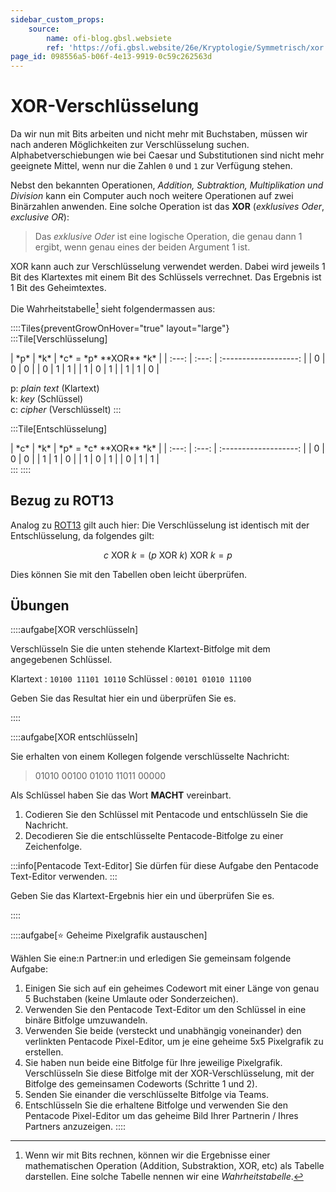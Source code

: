 ```yaml
---
sidebar_custom_props:
    source:
        name: ofi-blog.gbsl.websiete
        ref: 'https://ofi.gbsl.website/26e/Kryptologie/Symmetrisch/xor'
page_id: 098556a5-b06f-4e13-9919-0c59c262563d
---
```


# XOR-Verschlüsselung

Da wir nun mit Bits arbeiten und nicht mehr mit Buchstaben, müssen wir nach anderen Möglichkeiten zur Verschlüsselung suchen. Alphabetverschiebungen wie bei Caesar und Substitutionen sind nicht mehr geeignete Mittel, wenn nur die Zahlen `0` und `1` zur Verfügung stehen.

Nebst den bekannten Operationen, _Addition, Subtraktion, Multiplikation und Division_ kann ein Computer auch noch weitere Operationen auf zwei Binärzahlen anwenden. Eine solche Operation ist das **XOR** (_exklusives Oder_, _exclusive OR_):

> Das _exklusive Oder_ ist eine logische Operation, die genau dann $1$ ergibt, wenn genau eines der beiden Argument $1$ ist.

XOR kann auch zur Verschlüsselung verwendet werden. Dabei wird jeweils 1 Bit des Klartextes mit einem Bit des Schlüssels verrechnet. Das Ergebnis ist 1 Bit des Geheimtextes.

Die Wahrheitstabelle[^1] sieht folgendermassen aus:

::::Tiles{preventGrowOnHover="true" layout="large"} :::Tile[Verschlüsselung]

<div className="table-full-width">
    | *p* | *k* | *c* = *p* **XOR** *k* | | :---: | :---: | :-------------------: | | 0 | 0 | 0 | | 0 | 1 | 1
    | | 1 | 0 | 1 | | 1 | 1 | 0 |
</div>

p: _plain text_ (Klartext) <br/> k: _key_ (Schlüssel) <br/> c: _cipher_ (Verschlüsselt) :::

:::Tile[Entschlüsselung]

<div className="table-full-width">
    | *c* | *k* | *p* = *c* **XOR** *k* | | :---: | :---: | :-------------------: | | 0 | 0 | 0 | | 1 | 1 | 0
    | | 1 | 0 | 1 | | 0 | 1 | 1 |
</div>
::: ::::

## Bezug zu ROT13

Analog zu [ROT13](../Antike/Caesar#rot13) gilt auch hier: Die Verschlüsselung ist identisch mit der Entschlüsselung, da folgendes gilt:

$$c \text{ XOR } k = (p \text{ XOR } k) \text{ XOR } k = p$$

Dies können Sie mit den Tabellen oben leicht überprüfen.

## Übungen

::::aufgabe[XOR verschlüsseln]

<TaskState id="55b70565-5345-4955-b256-5a03f2ac9a47" />
Verschlüsseln Sie die unten stehende Klartext-Bitfolge mit dem angegebenen Schlüssel.

Klartext : `10100 11101 10110` Schlüssel : `00101 01010 11100`

Geben Sie das Resultat hier ein und überprüfen Sie es.

<String id="d928f897-07c5-46a0-ab43-cc9e9f22f062" solution="10001 10111 01010" />
::::

::::aufgabe[XOR entschlüsseln]

<TaskState id="73351a5e-164d-4bbe-8b25-9d31fde886de" />
Sie erhalten von einem Kollegen folgende verschlüsselte Nachricht:

> 01010 00100 01010 11011 00000

Als Schlüssel haben Sie das Wort **MACHT** vereinbart.

1. Codieren Sie den Schlüssel mit Pentacode und entschlüsseln Sie die Nachricht.
2. Decodieren Sie die entschlüsselte Pentacode-Bitfolge zu einer Zeichenfolge.

:::info[Pentacode Text-Editor] Sie dürfen für diese Aufgabe den Pentacode Text-Editor verwenden. :::

Geben Sie das Klartext-Ergebnis hier ein und überprüfen Sie es.

<String id="9b1e97dc-6807-4ec3-bc18-182a57b0a2d4" solution="GEIST" />
::::

::::aufgabe[⭐️ Geheime Pixelgrafik austauschen]

<TaskState id="006a36bc-e256-4783-99fd-2c869c601b5b" />
Wählen Sie eine:n Partner:in und erledigen Sie gemeinsam folgende Aufgabe:

1. Einigen Sie sich auf ein geheimes Codewort mit einer Länge von genau 5 Buchstaben (keine Umlaute oder Sonderzeichen).
2. Verwenden Sie den Pentacode Text-Editor um den Schlüssel in eine binäre Bitfolge umzuwandeln.
3. Verwenden Sie beide (versteckt und unabhängig voneinander) den verlinkten Pentacode Pixel-Editor, um je eine geheime 5x5 Pixelgrafik zu erstellen.
4. Sie haben nun beide eine Bitfolge für Ihre jeweilige Pixelgrafik. Verschlüsseln Sie diese Bitfolge mit der XOR-Verschlüsselung, mit der Bitfolge des gemeinsamen Codeworts (Schritte 1 und 2).
5. Senden Sie einander die verschlüsselte Bitfolge via Teams.
6. Entschlüsseln Sie die erhaltene Bitfolge und verwenden Sie den Pentacode Pixel-Editor um das geheime Bild Ihrer Partnerin / Ihres Partners anzuzeigen. ::::

[^1]: Wenn wir mit Bits rechnen, können wir die Ergebnisse einer mathematischen Operation (Addition, Substraktion, XOR, etc) als Tabelle darstellen. Eine solche Tabelle nennen wir eine _Wahrheitstabelle_.
